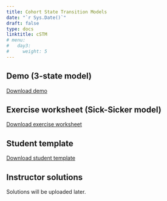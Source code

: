 ---
title: Cohort State Transition Models  
date: "`r Sys.Date()`"
draft: false
type: docs
linktitle: cSTM
# menu:
#   day3:
#     weight: 5
---

## Demo (3-state model)

[Download demo](../../../Course_Modularization/Markov models/Markov 3-state/Markov 3-state.rmd)

## Exercise worksheet (Sick-Sicker model)

[Download exercise worksheet](../../../Course_Modularization/Markov models/Markov Sick-Sicker/exercise worksheets/markov_sick-sicker_exercise.html)

## Student template

[Download student template](../../../Course_Modularization/Markov models/Markov Sick-Sicker/templates/markov_sick-sicker_template.Rmd)

## Instructor solutions

Solutions will be uploaded later.

<!-- [Download instructor solutions](../../../rmds/markov_sick-sicker_solutions.Rmd) -->

